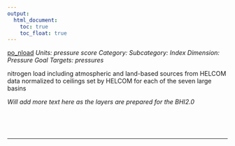 ```yaml
---
output:
  html_document:
    toc: true
    toc_float: true
---
```


[po_nload](https://github.com/OHI-Science/bhi/blob/master/baltic/layers/po_nload_bhi2015.csv)
*Units: pressure score*
*Category:*
*Subcategory:*
*Index Dimension: Pressure*
*Goal Targets: pressures*

nitrogen load including atmospheric and land-based sources from HELCOM data normalized to ceilings set by HELCOM for each of the seven large basins

*Will add more text here as the layers are prepared for the BHI2.0*

<br>



<br>

--- 
